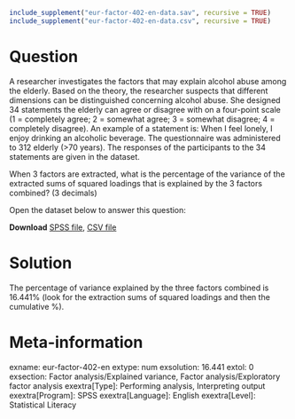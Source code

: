 ```{r, echo = FALSE, results = "hide"}
include_supplement("eur-factor-402-en-data.sav", recursive = TRUE)
include_supplement("eur-factor-402-en-data.csv", recursive = TRUE)
```

Question
========
A researcher investigates the factors that may explain alcohol abuse among the elderly. Based on the theory, the researcher suspects that different dimensions can be distinguished concerning alcohol abuse. She designed 34 statements the elderly can agree or disagree with on a four-point scale (1 = completely agree; 2 = somewhat agree; 3 = somewhat disagree; 4 = completely disagree). An example of a statement is: When I feel lonely, I enjoy drinking an alcoholic beverage. The questionnaire was administered to 312 elderly (>70 years). The responses of the participants to the 34 statements are given in the dataset.

When 3 factors are extracted, what is the percentage of the variance of the extracted sums of squared loadings that is explained by the 3 factors combined? (3 decimals)

Open the dataset below to answer this question:

**Download** [SPSS file](eur-factor-402-en-data.sav), [CSV file](eur-factor-402-en-data.csv)


Solution
========
The percentage of variance explained by the three factors combined is 16.441% (look for the extraction sums of squared loadings and then the cumulative %).


Meta-information
================
exname: eur-factor-402-en
extype: num
exsolution: 16.441
extol: 0
exsection: Factor analysis/Explained variance, Factor analysis/Exploratory factor analysis
exextra[Type]: Performing analysis, Interpreting output
exextra[Program]: SPSS
exextra[Language]: English
exextra[Level]: Statistical Literacy